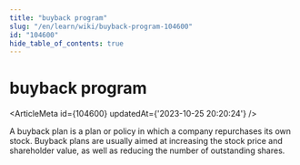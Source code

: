 ```yaml
---
title: "buyback program"
slug: "/en/learn/wiki/buyback-program-104600"
id: "104600"
hide_table_of_contents: true
---
```



# buyback program

<ArticleMeta id={104600} updatedAt={'2023-10-25 20:20:24'} />
<div className='border-solid border-b border-t-0 my-4 border-[var(--ifm-color-gray-300)]' />

A buyback plan is a plan or policy in which a company repurchases its own stock. Buyback plans are usually aimed at increasing the stock price and shareholder value, as well as reducing the number of outstanding shares.
